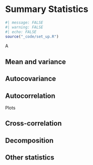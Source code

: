 # Summary Statistics {#sec-summarystats}

```r
#| message: FALSE
#| warning: FALSE
#| echo: FALSE
source("_code/set_up.R")
```

A 

## Mean and variance

## Autocovariance

## Autocorrelation

Plots

## Cross-correlation

## Decomposition

## Other statistics